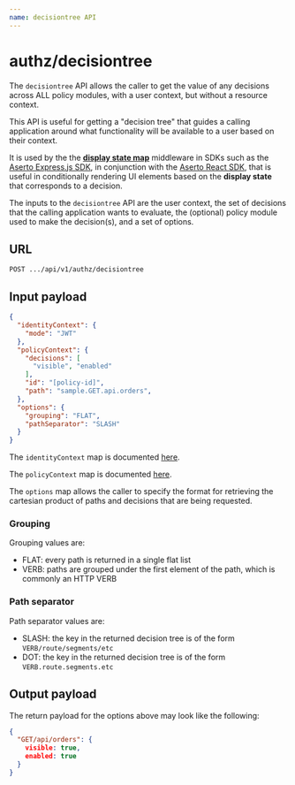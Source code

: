 ```yaml
---
name: decisiontree API
---
```


# authz/decisiontree

The `decisiontree` API allows the caller to get the value of any decisions across ALL policy modules, 
with a user context, but without a resource context. 

This API is useful for getting a "decision tree" that guides a calling application around what 
functionality will be available to a user based on their context. 

It is used by the the [**display state map**](/authorizer-guide/display-state-map) middleware in SDKs 
such as the [Aserto Express.js SDK](/software-development-kits/express#displaystatemap-middleware), in 
conjunction with the [Aserto React SDK](/software-development-kits/react), that is useful in 
conditionally rendering UI elements based on the **display state** that corresponds to a decision. 

The inputs to the `decisiontree` API are the user context, the set of decisions that the calling 
application wants to evaluate, the (optional) policy module used to make the decision(s), and 
a set of options.

## URL

`POST .../api/v1/authz/decisiontree`

## Input payload

```json
{
  "identityContext": {
    "mode": "JWT"
  }, 
  "policyContext": {
    "decisions": [
      "visible", "enabled"
    ],
    "id": "[policy-id]",
    "path": "sample.GET.api.orders",
  },
  "options": {
    "grouping": "FLAT",
    "pathSeparator": "SLASH"
  }
}
```

The `identityContext` map is documented [here](/authorizer-guide/identity-context).

The `policyContext` map is documented [here](/authorizer-guide/policy-context).

The `options` map allows the caller to specify the format for retrieving the cartesian product of 
paths and decisions that are being requested.

### Grouping

Grouping values are:
* FLAT: every path is returned in a single flat list
* VERB: paths are grouped under the first element of the path, which is commonly an HTTP VERB

### Path separator

Path separator values are:
* SLASH: the key in the returned decision tree is of the form `VERB/route/segments/etc`
* DOT: the key in the returned decision tree is of the form `VERB.route.segments.etc`

## Output payload

The return payload for the options above may look like the following:

```json
{
  "GET/api/orders": {
    visible: true,
    enabled: true
  }
}
```
